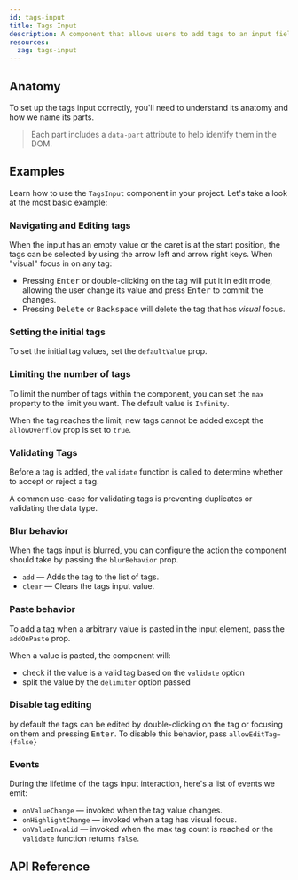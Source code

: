 ```yaml
---
id: tags-input
title: Tags Input
description: A component that allows users to add tags to an input field.
resources:
  zag: tags-input
---
```


<ComponentPreview id="TagsInput" />

## Anatomy

To set up the tags input correctly, you'll need to understand its anatomy and
how we name its parts.

> Each part includes a `data-part` attribute to help identify them in the DOM.

<Anatomy id="tags-input" />

## Examples

Learn how to use the `TagsInput` component in your project. Let's take a look at
the most basic example:

<Example id="basic" />

### Navigating and Editing tags

When the input has an empty value or the caret is at the start position, the
tags can be selected by using the arrow left and arrow right keys. When "visual"
focus in on any tag:

- Pressing <kbd>Enter</kbd> or double-clicking on the tag will put it in edit
  mode, allowing the user change its value and press <kbd>Enter</kbd> to commit
  the changes.
- Pressing <kbd>Delete</kbd> or <kbd>Backspace</kbd> will delete the tag that
  has _visual_ focus.

### Setting the initial tags

To set the initial tag values, set the `defaultValue` prop.

<Example id="initialValue" />

### Limiting the number of tags

To limit the number of tags within the component, you can set the `max` property
to the limit you want. The default value is `Infinity`.

When the tag reaches the limit, new tags cannot be added except the
`allowOverflow` prop is set to `true`.

<Example id="maxWithOverflow" />

### Validating Tags

Before a tag is added, the `validate` function is called to determine whether to
accept or reject a tag.

A common use-case for validating tags is preventing duplicates or validating the
data type.

<Example id="validated" />

### Blur behavior

When the tags input is blurred, you can configure the action the component
should take by passing the `blurBehavior` prop.

- `add` — Adds the tag to the list of tags.
- `clear` — Clears the tags input value.

<Example id="blurBehavior" />

### Paste behavior

To add a tag when a arbitrary value is pasted in the input element, pass the
`addOnPaste` prop.

When a value is pasted, the component will:

- check if the value is a valid tag based on the `validate` option
- split the value by the `delimiter` option passed

<Example id="pasteBehavior" />

### Disable tag editing

by default the tags can be edited by double-clicking on the tag or focusing on
them and pressing <kbd>Enter</kbd>. To disable this behavior, pass
`allowEditTag={false}`

<Example id="disabledEditing" />

### Events

During the lifetime of the tags input interaction, here's a list of events we
emit:

- `onValueChange` — invoked when the tag value changes.
- `onHighlightChange` — invoked when a tag has visual focus.
- `onValueInvalid` — invoked when the max tag count is reached or the `validate`
  function returns `false`.

<Example id="onEvent" />

## API Reference

<ComponentTypes id="tags-input" />
